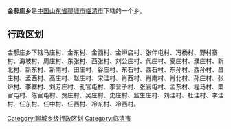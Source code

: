 {{Unreferenced|time=2019-11-03T04:26:37+00:00}}
'''金郝庄乡'''是[[中华人民共和国|中国]][[山东省|山东省]][[聊城市|聊城市]][[临清市|临清市]]下辖的一个乡。

== 行政区划 ==

金郝庄乡下辖马庄村、金东村、金西村、金炉店村、张伴屯村、冯杨村、野村寨村、海坡村、周庄村、东张村、西张村、刘公庄村、代庄村、夏庄村、濮庄村、新北村、新东村、新南村、田庄村、谷庄村、东石村、西石村、东孙村、西孙村、昌庄村、孟西村、高庄村、赵庄村、宋洼村、肖西村、肖南村、肖北村、孙庄村、张炉村、李寨村、刘芳庄村、孔官屯村、李营子村、张官屯村、孟东村、程马村、栗官屯村、陈官屯村、贾庄村、吴庄村、史庄村、监生庄村、刘洼村、杜洼村、李洼村、任东村、任中村、任西村、冷东村、冷西村。

{{山东小作品}}
{{临清市行政区划}}

[[Category:聊城乡级行政区划|Category:聊城乡级行政区划]]
[[Category:临清市|Category:临清市]]